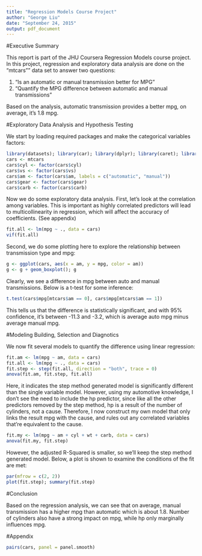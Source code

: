 ```yaml
---
title: "Regression Models Course Project"
author: "George Liu"
date: "September 24, 2015"
output: pdf_document
---
```


#Executive Summary

This report is part of the JHU Coursera Regression Models course project. In this project, regression and exploratory data analysis are done on the "mtcars"" data set to answer two questions:

1. "Is an automatic or manual transmission better for MPG"
2. "Quantify the MPG difference between automatic and manual transmissions"

Based on the analysis, automatic transmission provides a better mpg, on average, it's 1.8 mpg.


#Exploratory Data Analysis and Hypothesis Testing

We start by loading required packages and make the categorical variables factors:

```r
library(datasets); library(car); library(dplyr); library(caret); library(ggplot2); data("mtcars")
cars <- mtcars 
cars$cyl <- factor(cars$cyl)
cars$vs <- factor(cars$vs)
cars$am <- factor(cars$am, labels = c("automatic", "manual"))
cars$gear <- factor(cars$gear)
cars$carb <- factor(cars$carb)
```

Now we do some exploratory data analysis. First, let's look at the correlation among variables. This is important as highly correlated predictors will lead to multicollinearity in regression, which will affect the accuracy of coefficients. (See appendix)
```r
fit.all <- lm(mpg ~ ., data = cars)
vif(fit.all)
```

Second, we do some plotting here to explore the relationship between transmission type and mpg:
```r
g <- ggplot(cars, aes(x = am, y = mpg, color = am))
g <- g + geom_boxplot(); g
```
Clearly, we see a difference in mpg between auto and manual transmissions. Below is a t-test for some inference:
```r
t.test(cars$mpg[mtcars$am == 0], cars$mpg[mtcars$am == 1])
```
This tells us that the difference is statistically significant, and with 95% confidence, it's between -11.3 and -3.2, which is average auto mpg minus average manual mpg.

#Modeling Building, Selection and Diagnotics

We now fit several models to quantify the difference using linear regression:
```r
fit.am <- lm(mpg ~ am, data = cars)
fit.all <- lm(mpg ~ ., data = cars)
fit.step <- step(fit.all, direction = "both", trace = 0)
anova(fit.am, fit.step, fit.all)
```

Here, it indicates the step method generated model is significantly different than the single variable model. However, using my automotive knowledge, I don't see the need to include the hp predictor, since like all the other predictors removed by the step method, hp is a result of the number of cylinders, not a cause. Therefore, I now construct my own model that only links the result mpg with the cause, and rules out any correlated variables that're equivalent to the cause.
```r
fit.my <- lm(mpg ~ am + cyl + wt + carb, data = cars)
anova(fit.my, fit.step)
```

However, the adjusted R-Squared is smaller, so we'll keep the step method generated model. Below, a plot is shown to examine the conditions of the fit are met:
```r
par(mfrow = c(2, 2))
plot(fit.step); summary(fit.step)
```

#Conclusion

Based on the regression analysis, we can see that on average, manual transmission has a higher mpg than automatic which is about 1.8. Number of cylinders also have a strong impact on mpg, while hp only marginally influences mpg.  

#Appendix
```r
pairs(cars, panel = panel.smooth)
```

